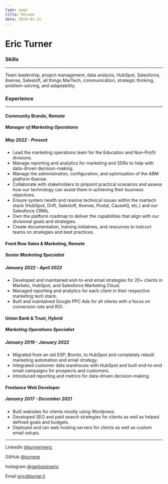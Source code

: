 ```yaml
---
type: page
title: Resume
date: 2024-01-21
---
```


# Eric Turner

### Skills
---
Team leadership, project management, data analysis, HubSpot, Salesforce, 6sense, Salesloft,  all things MarTech, communication, strategic thinking, problem-solving, and adaptability.

### Experience
---

#### Community Brands, Remote
##### Manager of Marketing Operations
##### May 2022 - Present

* Lead the marketing operations team for the Education and Non-Profit divisions.
* Manage reporting and analytics for marketing and SDRs to help with data-driven decision-making.
* Manage the administration, configuration, and optimization of the ABM platform 6sense.
* Collaborate with stakeholders to pinpoint practical scenarios and assess how our technology can assist them in achieving their business objectives.
* Ensure system health and resolve technical issues within the martech stack (HubSpot, Drift, Salesloft, 6sense, Postal, CauseIQ, etc.) and our Salesforce CRMs.
* Own the platform roadmap to deliver the capabilities that align with our divisional goals and strategies.
* Create documentation,  training initiatives, and resources to instruct teams on strategies and best practices.

#### Front Row Sales & Marketing, Remote
##### Senior Marketing Specialist
##### January 2022 - April 2022

* Developed and maintained end-to-end email strategies for 20+ clients in Marketo, HubSpot, and Salesforce Marketing Cloud.
* Managed reporting and analytics for each client in their respective marketing tech stack.
* Built and maintained Google PPC Ads for all clients with a focus on conversion rate and ROI.

#### Union Bank & Trust, Hybrid
##### Marketing Operations Specialist
##### January 2019 - January 2022

* Migrated from an old ESP, Bronto, to HubSpot and completely rebuilt marketing automation and email strategy.
* Integrated customer data warehouse with HubSpot and built end-to-end email campaigns for prospects and customers.
* Introduced reporting and metrics for data-driven decision-making.

#### Freelance Web Developer
##### January 2017 - December 2021

* Built websites for clients mostly using Wordpress.
* Developed SEO and paid search strategies for clients as well as helped defined goals and budgets.
* Deployed and ran web hosting servers for clients as well as custom email setups.

---

  LinkedIn [@turnermeric](https://www.linkedin.com/in/turnermeric/)

  GitHub [@turnere](https://github.com/turnere)

  Instagram [@garbonzoeric](https://www.instagram.com/garbanzoeric/)

  Email eric@turner.li